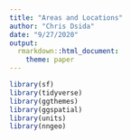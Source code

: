 ```yaml
---
title: "Areas and Locations"
author: "Chris Dsida"
date: "9/27/2020"
output:
  rmarkdown::html_document:
    theme: paper
---
```


```r
library(sf)
library(tidyverse)
library(ggthemes)
library(ggspatial)
library(units)
library(nngeo)
```

```r



```